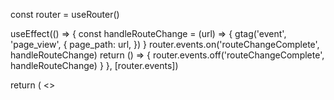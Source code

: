 
  const router = useRouter()

  useEffect(() => {
    const handleRouteChange = (url) => {
      gtag('event', 'page_view', {
        page_path: url,
      })
    }
    router.events.on('routeChangeComplete', handleRouteChange)
    return () => {
      router.events.off('routeChangeComplete', handleRouteChange)
    }
  }, [router.events])

  return (
    <>
      <Script
        src="https://www.googletagmanager.com/gtag/js?id=G-SV698BGGW8"
        strategy="afterInteractive"
      />
      <Script id="google-analytics" strategy="afterInteractive">
        {`
          window.dataLayer = window.dataLayer || [];
          function gtag(){dataLayer.push(arguments);}
          gtag('js', new Date());

          gtag('config', 'G-SV698BGGW8');
        `}
      </Script>

      <Component {...pageProps} />
      <Analytics/>
    </>
  )
}
